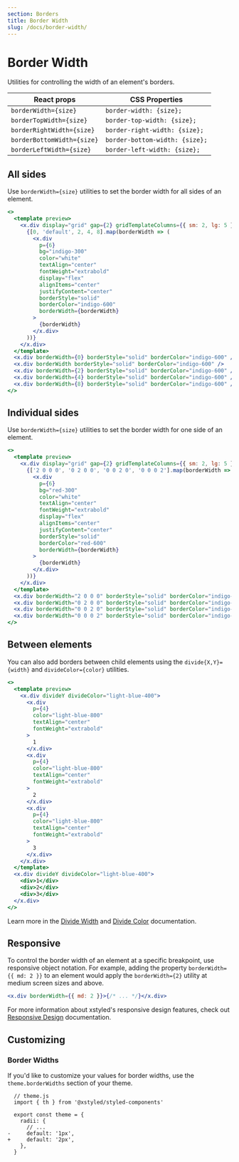 ```yaml
---
section: Borders
title: Border Width
slug: /docs/border-width/
---
```


# Border Width

Utilities for controlling the width of an element's borders.

<carbon-ad />

| React props                | CSS Properties                 |
| -------------------------- | ------------------------------ |
| `borderWidth={size}`       | `border-width: {size};`        |
| `borderTopWidth={size}`    | `border-top-width: {size};`    |
| `borderRightWidth={size}`  | `border-right-width: {size};`  |
| `borderBottomWidth={size}` | `border-bottom-width: {size};` |
| `borderLeftWidth={size}`   | `border-left-width: {size};`   |

## All sides

Use `borderWidth={size}` utilities to set the border width for all sides of an element.

```jsx preview color=indigo
<>
  <template preview>
    <x.div display="grid" gap={2} gridTemplateColumns={{ sm: 2, lg: 5 }}>
      {[0, 'default', 2, 4, 8].map(borderWidth => (
        <x.div
          p={6}
          bg="indigo-300"
          color="white"
          textAlign="center"
          fontWeight="extrabold"
          display="flex"
          alignItems="center"
          justifyContent="center"
          borderStyle="solid"
          borderColor="indigo-600"
          borderWidth={borderWidth}
        >
          {borderWidth}
        </x.div>
      ))}
    </x.div>
  </template>
  <x.div borderWidth={0} borderStyle="solid" borderColor="indigo-600" />
  <x.div borderWidth borderStyle="solid" borderColor="indigo-600" />
  <x.div borderWidth={2} borderStyle="solid" borderColor="indigo-600" />
  <x.div borderWidth={4} borderStyle="solid" borderColor="indigo-600" />
  <x.div borderWidth={8} borderStyle="solid" borderColor="indigo-600" />
</>
```

## Individual sides

Use `borderWidth={size}` utilities to set the border width for one side of an element.

```jsx preview color=red
<>
  <template preview>
    <x.div display="grid" gap={2} gridTemplateColumns={{ sm: 2, lg: 5 }}>
      {['2 0 0 0', '0 2 0 0', '0 0 2 0', '0 0 0 2'].map(borderWidth => (
        <x.div
          p={6}
          bg="red-300"
          color="white"
          textAlign="center"
          fontWeight="extrabold"
          display="flex"
          alignItems="center"
          justifyContent="center"
          borderStyle="solid"
          borderColor="red-600"
          borderWidth={borderWidth}
        >
          {borderWidth}
        </x.div>
      ))}
    </x.div>
  </template>
  <x.div borderWidth="2 0 0 0" borderStyle="solid" borderColor="indigo-600" />
  <x.div borderWidth="0 2 0 0" borderStyle="solid" borderColor="indigo-600" />
  <x.div borderWidth="0 0 2 0" borderStyle="solid" borderColor="indigo-600" />
  <x.div borderWidth="0 0 0 2" borderStyle="solid" borderColor="indigo-600" />
</>
```

## Between elements

You can also add borders between child elements using the `divide{X,Y}={width}` and `divideColor={color}` utilities.

```jsx preview color=light-blue
<>
  <template preview>
    <x.div divideY divideColor="light-blue-400">
      <x.div
        p={4}
        color="light-blue-800"
        textAlign="center"
        fontWeight="extrabold"
      >
        1
      </x.div>
      <x.div
        p={4}
        color="light-blue-800"
        textAlign="center"
        fontWeight="extrabold"
      >
        2
      </x.div>
      <x.div
        p={4}
        color="light-blue-800"
        textAlign="center"
        fontWeight="extrabold"
      >
        3
      </x.div>
    </x.div>
  </template>
  <x.div divideY divideColor="light-blue-400">
    <div>1</div>
    <div>2</div>
    <div>3</div>
  </x.div>
</>
```

Learn more in the [Divide Width](/docs/divide-width/) and [Divide Color](/docs/divide-color/) documentation.

## Responsive

To control the border width of an element at a specific breakpoint, use responsive object notation. For example, adding the property `borderWidth={{ md: 2 }}` to an element would apply the `borderWidth={2}` utility at medium screen sizes and above.

```jsx
<x.div borderWidth={{ md: 2 }}>{/* ... */}</x.div>
```

For more information about xstyled's responsive design features, check out [Responsive Design](/docs/responsive-design/) documentation.

## Customizing

### Border Widths

If you'd like to customize your values for border widths, use the `theme.borderWidths` section of your theme.

```diffjs
  // theme.js
  import { th } from '@xstyled/styled-components'

  export const theme = {
    radii: {
      // ...
-     default: '1px',
+     default: '2px',
    },
  }
```
